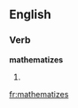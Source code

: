 
==English==

===Verb===
'''mathematizes'''

# {{third-person singular of|[[mathematize]]}}

[[fr:mathematizes]]